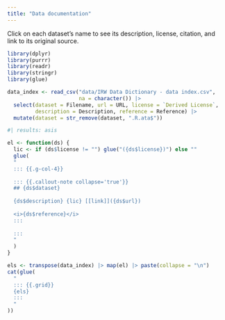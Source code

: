 ```yaml
---
title: "Data documentation"
---
```


Click on each dataset's name to see its description, license, citation, and link to its original source.

```r
library(dplyr)
library(purrr)
library(readr)
library(stringr)
library(glue)

data_index <- read_csv("data/IRW Data Dictionary - data index.csv",
                       na = character()) |>
  select(dataset = Filename, url = URL, license = `Derived License`,
         description = Description, reference = Reference) |>
  mutate(dataset = str_remove(dataset, ".R.ata$"))
```

```r
#| results: asis

el <- function(ds) {
  lic <- if (ds$license != "") glue("({ds$license})") else ""
  glue(
  "
  ::: {{.g-col-4}}
  
  ::: {{.callout-note collapse='true'}}
  ## {ds$dataset}
  
  {ds$description} {lic} [[link]]({ds$url})
  
  <i>{ds$reference}</i>
  :::
  
  :::
  "
  )
}

els <- transpose(data_index) |> map(el) |> paste(collapse = "\n")
cat(glue(
  "
  ::: {{.grid}}
  {els}
  :::
  "
))
```
